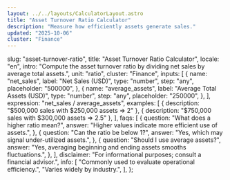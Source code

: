 ```yaml
---
layout: ../../layouts/CalculatorLayout.astro
title: "Asset Turnover Ratio Calculator"
description: "Measure how efficiently assets generate sales."
updated: "2025-10-06"
cluster: "Finance"
---
```



  slug: "asset-turnover-ratio",
  title: "Asset Turnover Ratio Calculator",
  locale: "en",
  intro:
    "Compute the asset turnover ratio by dividing net sales by average total assets.",
  unit: "ratio",
  cluster: "Finance",
  inputs: [
    {
      name: "net_sales",
      label: "Net Sales (USD)",
      type: "number",
      step: "any",
      placeholder: "500000",
    },
    {
      name: "average_assets",
      label: "Average Total Assets (USD)",
      type: "number",
      step: "any",
      placeholder: "250000",
    },
  ],
  expression: "net_sales / average_assets",
  examples: [
    { description: "$500,000 sales with $250,000 assets ⇒ 2" },
    { description: "$750,000 sales with $300,000 assets ⇒ 2.5" },
  ],
  faqs: [
    {
      question: "What does a higher ratio mean?",
      answer: "Higher values indicate more efficient use of assets.",
    },
    {
      question: "Can the ratio be below 1?",
      answer: "Yes, which may signal under-utilized assets.",
    },
    {
      question: "Should I use average assets?",
      answer:
        "Yes, averaging beginning and ending assets smooths fluctuations.",
    },
  ],
  disclaimer: "For informational purposes; consult a financial advisor.",
  info: [
    "Commonly used to evaluate operational efficiency.",
    "Varies widely by industry.",
  ],
};

<Calculator schema={schema} />
